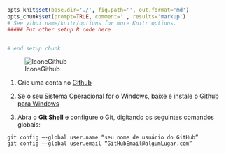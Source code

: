 ```r
opts_knit$set(base.dir='./', fig.path='', out.format='md')
opts_chunk$set(prompt=TRUE, comment='', results='markup')
# See yihui.name/knitr/options for more Knitr options.
##### Put other setup R code here


# end setup chunk
```

![IconeGithub](figuras/IconeGithub.jpg)


1) Crie uma conta no [Github](https://github.com/)

2) Se o seu Sistema Operacional for o Windows, baixe e instale o [Github para Windows](https://windows.github.com/)

3) Abra o **Git Shell** e configure o Git, digitando os seguintes comandos globais:
``` 
git config –-global user.name “seu nome de usuário do GitHub”
git config –-global user.email “GitHubEmail@algumLugar.com”
``` 

